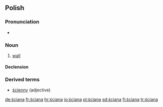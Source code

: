 ==Polish==

===Pronunciation===
* {{IPA|[ˈɕt͡ɕana]}}

===Noun===
{{infl|pl|noun|g=f}}

# [[wall]]

====Declension====
{{pl-decl-noun
|ściana|ściany
|ściany|ścian
|ścianie|ścianom
|ścianę|ściany
|ścianą|ścianami
|ścianie|ścianach
|ściano|ściany
}}

===Derived terms===
* [[ścienny]] (adjective)

[[de:ściana]]
[[fr:ściana]]
[[hr:ściana]]
[[io:ściana]]
[[pl:ściana]]
[[sd:ściana]]
[[fi:ściana]]
[[tr:ściana]]